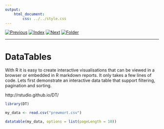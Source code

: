 ```yaml
---
output:
    html_document:
        css: ../../style.css
---
```


[![Previous](../../img/previous.png)](../lesson7/lesson7_1.html)
[![Index](../../img/home.png)](../../index.html)
[![Next](../../img/next.png)](lesson8_2.html)
[![Folder](../../img/folder.png)](./)

---

# DataTables

With R it is easy to create interactive visualisations that can be
viewed in a browser or embedded in R markdown reports. It only takes a
few lines of code. Lets first demonstrate an interactive data table
that support filtering, pagination and sorting.

http://rstudio.github.io/DT/

```r
library(DT)

my_data <- read.csv("prewmort.csv")

datatable(my_data, options = list(pageLength = 10))
```
